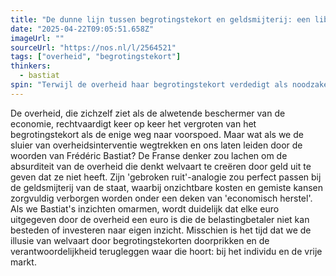 ```yaml
---
title: "De dunne lijn tussen begrotingstekort en geldsmijterij: een libertarische blik"
date: "2025-04-22T09:05:51.658Z"
imageUrl: ""
sourceUrl: "https://nos.nl/l/2564521"
tags: ["overheid", "begrotingstekort"]
thinkers:
  - bastiat
spin: "Terwijl de overheid haar begrotingstekort verdedigt als noodzakelijk voor herstel, blijft de ware impact van geldsmijterij op de belastingbetaler onderbelicht."
---
```


De overheid, die zichzelf ziet als de alwetende beschermer van de economie, rechtvaardigt keer op keer het vergroten van het begrotingstekort als de enige weg naar voorspoed. Maar wat als we de sluier van overheidsinterventie wegtrekken en ons laten leiden door de woorden van Frédéric Bastiat? De Franse denker zou lachen om de absurditeit van de overheid die denkt welvaart te creëren door geld uit te geven dat ze niet heeft. Zijn 'gebroken ruit'-analogie zou perfect passen bij de geldsmijterij van de staat, waarbij onzichtbare kosten en gemiste kansen zorgvuldig verborgen worden onder een deken van 'economisch herstel'. Als we Bastiat's inzichten omarmen, wordt duidelijk dat elke euro uitgegeven door de overheid een euro is die de belastingbetaler niet kan besteden of investeren naar eigen inzicht. Misschien is het tijd dat we de illusie van welvaart door begrotingstekorten doorprikken en de verantwoordelijkheid terugleggen waar die hoort: bij het individu en de vrije markt.
